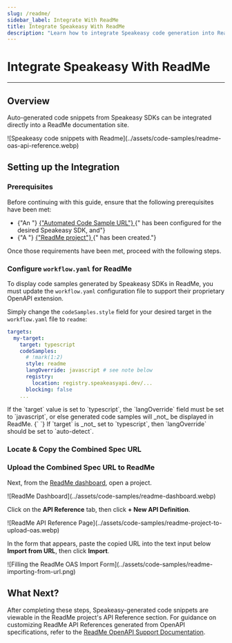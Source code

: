```yaml
---
slug: /readme/
sidebar_label: Integrate With ReadMe
title: Integrate Speakeasy With ReadMe
description: "Learn how to integrate Speakeasy code generation into ReadMe docs."
---
```


# Integrate Speakeasy With ReadMe

---

## Overview

Auto-generated code snippets from Speakeasy SDKs can be integrated directly into
a ReadMe documentation site.

<div data-screenshot-url="docs.myapi.com" data-docs="true">
  ![Speakeasy code snippets with
  Readme](../assets/code-samples/readme-oas-api-reference.webp)
</div>

## Setting up the Integration

### Prerequisites

<div data-callout-title="IMPORTANT" data-callout-variant="warning">
  Before continuing with this guide, ensure that the following prerequisites
  have been met:
  <br />
  <ul className="list-disc pl-5">
    <li className="marker:content-['✓__']">
      {"An "}
      <a href="/docs/code-samples/automated-code-sample-urls">
        {"Automated Code Sample URL"}
      </a>
      {" has been configured for the desired Speakeasy SDK, and"}
    </li>
    <li className="marker:content-['✓__']">
      {"A "}
      <a href="https://docs.readme.com/main/docs/quickstart-guide#step-1-creating-your-project">
        {"ReadMe project"}
      </a>
      {" has been created."}
    </li>
  </ul>
  Once those requirements have been met, proceed with the following steps.
</div>

### Configure `workflow.yaml` for ReadMe

To display code samples generated by Speakeasy SDKs in ReadMe, you must update
the `workflow.yaml` configuration file to support their proprietary OpenAPI
extension.

Simply change the `codeSamples.style` field for your desired target in the
`workflow.yaml` file to `readme`:

```yaml /.speakeasy/workflow.yaml
targets:
  my-target:
    target: typescript
    codeSamples:
      # !mark(1:2)
      style: readme
      langOverride: javascript # see note below
      registry:
        location: registry.speakeasyapi.dev/...
      blocking: false
    ...
```

<div data-callout-title="Note for Typescript">
  If the `target` value is set to `typescript`, the `langOverride` field must be
  set to `javascript`, or else generated code samples will _not_ be displayed in
  ReadMe.
  {` `}
  If `target` is _not_ set to `typescript`, then `langOverride` should be set to
  `auto-detect`.
</div>

### Locate & Copy the Combined Spec URL

<div data-get-public-url-snippet />

### Upload the Combined Spec URL to ReadMe

Next, from the [ReadMe dashboard](https://dash.readme.com), open a project.

<div data-screenshot-url="dash.readme.com" data-docs="true">
  ![ReadMe Dashboard](../assets/code-samples/readme-dashboard.webp)
</div>

Click on the **API Reference** tab, then click **&plus; New API Definition**.

<div data-screenshot-url="myapi.readme.io" data-docs="true">
  ![ReadMe API Reference
  Page](../assets/code-samples/readme-project-to-upload-oas.webp)
</div>

In the form that appears, paste the copied URL into the text input below
**Import from URL**, then click **Import**.

<div data-screenshot-url="myapi.readme.io" data-docs="true">
  ![Filling the ReadMe OAS Import
  Form](../assets/code-samples/readme-importing-from-url.png)
</div>

## What Next?

After completing these steps, Speakeasy-generated code snippets are viewable in
the ReadMe project's API Reference section. For guidance on customizing ReadMe
API References generated from OpenAPI specifications, refer to the [ReadMe
OpenAPI Support Documentation](https://docs.readme.com/main/docs/openapi).